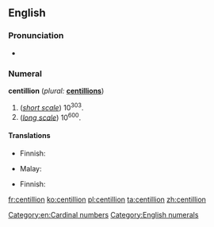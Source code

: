 ==English==

===Pronunciation===
* {{rhymes|ɪljən}}

===Numeral===
'''centillion''' (''plural:'' '''[[centillions]]''')

# (''[[w:Long and short scales|short scale]]'') 10<sup>303</sup>.
# (''[[w:Long and short scales|long scale]]'') 10<sup>600</sup>.

====Translations====
{{trans-top|10<sup>303</sup>}}
* Finnish: {{t|fi|sentiljoona}}
{{trans-mid}}
* Malay: {{t|ms|sentilion}}
{{trans-bottom}}

{{trans-top|10<sup>600</sup>}}
* Finnish: {{t|fi|sentiljoona}}
{{trans-mid}}
{{trans-bottom}}

[[Category:en:Cardinal numbers]]
[[Category:English numerals]]

[[fr:centillion]]
[[ko:centillion]]
[[pl:centillion]]
[[ta:centillion]]
[[zh:centillion]]